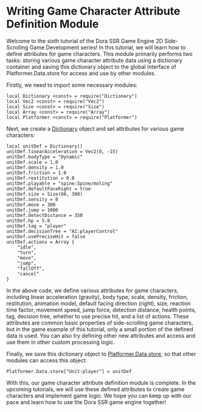 
# Writing Game Character Attribute Definition Module

Welcome to the sixth tutorial of the Dora SSR Game Engine 2D Side-Scrolling Game Development series! In this tutorial, we will learn how to define attributes for game characters. This module primarily performs two tasks: storing various game character attribute data using a dictionary container and saving this dictionary object to the global interface of Platformer.Data.store for access and use by other modules.

Firstly, we need to import some necessary modules:

```tl title="Script/Unit.tl"
local Dictionary <const> = require("Dictionary")
local Vec2 <const> = require("Vec2")
local Size <const> = require("Size")
local Array <const> = require("Array")
local Platformer <const> = require("Platformer")
```

Next, we create a [Dictionary](/docs/api/Class/Dictionary) object and set attributes for various game characters:

```tl title="Script/Unit.tl"
local unitDef = Dictionary()
unitDef.linearAcceleration = Vec2(0, -15)
unitDef.bodyType = "Dynamic"
unitDef.scale = 1.0
unitDef.density = 1.0
unitDef.friction = 1.0
unitDef.restitution = 0.0
unitDef.playable = "spine:Spine/moling"
unitDef.defaultFaceRight = true
unitDef.size = Size(60, 300)
unitDef.sensity = 0
unitDef.move = 300
unitDef.jump = 1000
unitDef.detectDistance = 350
unitDef.hp = 5.0
unitDef.tag = "player"
unitDef.decisionTree = "AI:playerControl"
unitDef.usePreciseHit = false
unitDef.actions = Array {
	"idle",
	"turn",
	"move",
	"jump",
	"fallOff",
	"cancel"
}
```

In the above code, we define various attributes for game characters, including linear acceleration (gravity), body type, scale, density, friction, restitution, animation model, default facing direction (right), size, reaction time factor, movement speed, jump force, detection distance, health points, tag, decision tree, whether to use precise hit, and a list of actions. These attributes are common basic properties of side-scrolling game characters, but in the game example of this tutorial, only a small portion of the defined data is used. You can also try defining other new attributes and access and use them in other custom processing logic.

Finally, we save this dictionary object to [Platformer.Data.store](/docs/api/Class/Platformer/Data#store), so that other modules can access this object:

```tl title="Script/Unit.tl"
Platformer.Data.store["Unit:player"] = unitDef
```

With this, our game character attribute definition module is complete. In the upcoming tutorials, we will use these defined attributes to create game characters and implement game logic. We hope you can keep up with our pace and learn how to use the Dora SSR game engine together!